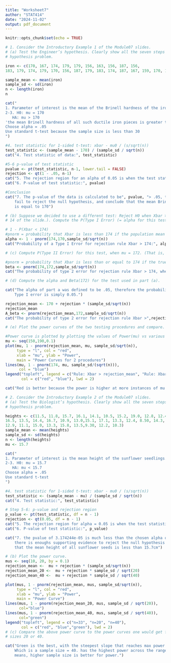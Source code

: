 ```yaml
---
title: "Worksheet7"
author: "STAT414"
date: "2024-11-02"
output: pdf_document
---
```


```r
knitr::opts_chunk$set(echo = TRUE)
```

```r
# 1. Consider the Introductory Example 1 of the Module07 slides.
# (a) Test the Engineer’s hypothesis. Clearly show all the seven steps of the testing of
# hypothesis problem.

iron <- c(170, 167, 174, 179, 179, 156, 163, 156, 187, 156,
183, 179, 174, 179, 170, 156, 187, 179, 183, 174, 187, 167, 159, 170, 179)

sample_mean <- mean(iron)
sample_sd <- sd(iron)
n <- length(iron)
n

cat("
1. Parameter of interest is the mean of the Brinell hardness of the iron
2-3. H0: mu = 170
   HA: mu > 170
'the mean Brinell hardness of all such ductile iron pieces is greater than 170'
Choose alpha = .05
Use standard t-test because the sample size is less than 30
")

#4. test statistic for 1-sided t-test: xbar - mu0 / (s/sqrt(n))
test_statistic <- (sample_mean - 170) / (sample_sd / sqrt(n))
cat("4. Test statistic of data:", test_statistic)

#5-6 p-value of test statistic
pvalue <- pt(test_statistic, n-1, lower.tail = FALSE)
rejection <- qt(1 - .05, n-1)
cat("5. The rejection region for an alpha of 0.05 is when the test statistic >", rejection)
cat("6. P-value of test statistic:", pvalue)

#Conclusion
cat("7. The p-value of the data is calculated to be", pvalue, "> .05, therefore we
    fail to reject the null hypothesis, and conclude that the mean Brinell hardness
    is equal to 170")

# (b) Suppose we decided to use a different test: Reject H0 when Xbar > 174. (See page
# 14 of the slide.). Compute the P(Type I Error) (= alpha for this test.)

# 1 - P(Xbar < 174)
#pnorm = probability that Xbar is less than 174 if the population mean is 170.
alpha <- 1 - pnorm(174,170,sample_sd/sqrt(n)) 
cat("Probability of a Type I Error for rejection rule Xbar > 174:", alpha)

# (c) Compute P(Type II Error) for this test, when mu = 172. (That is, compute Beta(172).

#pnorm = probability that Xbar is less than or equal to 174 if the true mean is 172
beta <- pnorm(174,172,sample_sd/sqrt(n))
cat("The probability of type 2 error for rejection rule Xbar > 174, when mu=172:", beta)

# (d) Compute the alpha and Beta(172) for the test used in part (a).

cat("The alpha of part a was defined to be .05, therefore the probability of a 
    Type I error is simply 0.05.")

rejection_mean <- 170 + rejection * (sample_sd/sqrt(n))
rejection_mean
A_beta <- pnorm(rejection_mean,172,sample_sd/sqrt(n))
cat("The probability of type 2 error for rejection rule Xbar >",rejection_mean,"when mu=172:", A_beta)

# (e) Plot the power curves of the two testing procedures and compare.

#Power curve is plotted by plotting the values of Power(mu) vs various values of mu.
mu <- seq(150,190,0.1)
plot(mu, 1 - pnorm(rejection_mean, mu, sample_sd/sqrt(n)),
     type = "l", col = "red",
     xlab = "mu", ylab = "Power",
     main = "Power Curves for 2 procedures")
lines(mu, 1 - pnorm(174, mu, sample_sd/(sqrt(n))),
      col = "blue")
legend("topleft", legend = c("Rule: Xbar > rejection_mean", "Rule: Xbar > 174"),
       col = c("red", "blue"), lwd = 2)

cat("Red is better because the power is higher at more instances of mu.")
```

```r
# 2. Consider the Introductory Example 2 of the Module07 slides.
# (a) Test the Biologist’s hypothesis. Clearly show all the seven steps of the testing of
# hypothesis problem.

heights <- c(11.5, 11.8, 15.7, 16.1, 14.1, 10.5, 15.2, 19.0, 12.8, 12.4, 19.2, 13.5,
16.5, 13.5, 14.4, 16.7, 10.9, 13.0,15.1, 17.1, 13.3, 12.4, 8.50, 14.3,
12.9, 11.1, 15.0, 13.3, 15.8, 13.5,9.30, 12.2, 10.3)
sample_mean <- mean(heights)
sample_sd <- sd(heights)
n <- length(heights)
mu <- 15.7

cat("
1. Parameter of interest is the mean height of the sunflower seedlings.
2-3. H0: mu = 15.7
   HA: mu < 15.7
Choose alpha = .05
Use standard t-test
")

#4. test statistic for 1-sided t-test: xbar - mu0 / (s/sqrt(n))
test_statistic <- (sample_mean - mu) / (sample_sd / sqrt(n))
cat("4. Test statistic:", test_statistic)

# Step 5-6: p-value and rejection region
p_value <- pt(test_statistic, df = n - 1)
rejection <- qt(0.05, df = n - 1)
cat("5. The rejection region for alpha = 0.05 is when the test statistic <", rejection)
cat("6. P-value of test statistic:", p_value)

cat("7. the pvalue of 3.174244e-05 is much less than the chosen alpha of .05, therefore
    there is enoughs supporting evidence to reject the null hypothesis and suggest
    that the mean height of all sunflower seeds is less than 15.7cm")

# (b) Plot the power curve.
mus <- seq(10, 20, by = 0.1)
rejection_mean <-  mu + rejection * (sample_sd/sqrt(n))
rejection_mean_20 <-  mu + rejection * sample_sd / sqrt(20)
rejection_mean_40 <-  mu + rejection * sample_sd / sqrt(40)

plot(mus, 1 - pnorm(rejection_mean, mus, sample_sd/sqrt(n)),
     type = "l", col = "red",
     xlab = "mu", ylab = "Power",
     main = "Power Curve")
lines(mus, 1 - pnorm(rejection_mean_20, mus, sample_sd / sqrt(20)),
      col="blue")
lines(mus, 1 - pnorm(rejection_mean_40, mus, sample_sd / sqrt(40)),
      col="green")
legend("topleft", legend = c("n=33", "n=20", "n=40"),
       col = c("red", "blue","green"), lwd = 2)
# (c) Compare the above power curve to the power curves one would get for sample
# sizes 20 or 40.

cat("Green is the best, with the steepest slope that reaches max power the fastest.
    Which is a sample size = 40. has the highest power across the range of true 
    means, higher sample size is better for power.")


```
